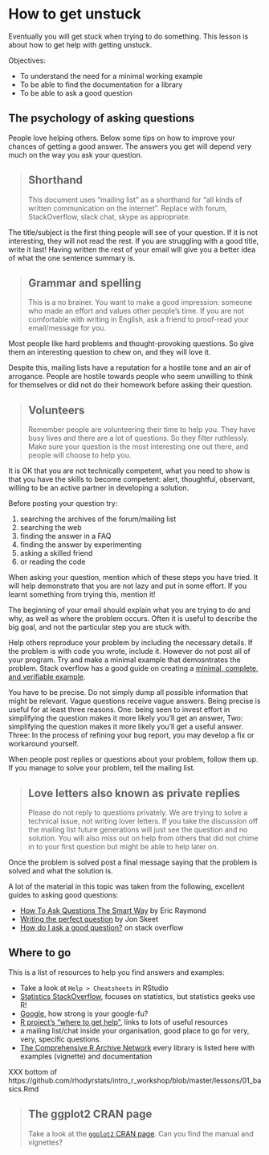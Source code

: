 # How to get unstuck

Eventually you will get stuck when trying to do something.
This lesson is about how to get help with getting unstuck.

Objectives:

* To understand the need for a minimal working example
* To be able to find the documentation for a library
* To be able to ask a good question


## The psychology of asking questions

People love helping others. Below some tips on how to improve
your chances of getting a good answer. The answers you get
will depend very much on the way you ask your question.

> ## Shorthand
>
> This document uses "mailing list" as a shorthand for "all kinds
> of written communication on the internet". Replace with forum,
> StackOverflow, slack chat, skype as appropriate.

The title/subject is the first thing people will see of your
question. If it is not interesting, they will not read the rest.
If you are struggling with a good title, write it last! Having
written the rest of your email will give you a better idea of what
the one sentence summary is.

> ## Grammar and spelling
>
> This is a no brainer. You want to make a good impression:
> someone who made an effort and values other people's time.
> If you are not comfortable with writing in English, ask a friend
> to proof-read your email/message for you.

Most people like hard problems and thought-provoking questions. So
give them an interesting question to chew on, and they will love it.

Despite this, mailing lists have a reputation for a hostile tone and
an air of arrogance. People are hostile towards people who seem unwilling
to think for themselves or did not do their homework before asking their
question.

> ## Volunteers
>
> Remember people are volunteering their time to help you. They have busy
> lives and there are a lot of questions. So they filter ruthlessly. Make
> sure your question is the most interesting one out there, and people
> will choose to help you.

It is OK that you are not technically competent, what you need to show is
that you have the skills to become competent: alert, thoughtful, observant,
willing to be an active partner in developing a solution.

Before posting your question try:

1. searching the archives of the forum/mailing list
2. searching the web
3. finding the answer in a FAQ
4. finding the answer by experimenting
5. asking a skilled friend
6. or reading the code

When asking your question, mention which of these steps you have tried. It
will help demonstrate that you are not lazy and put in some effort. If you
learnt something from trying this, mention it!

The beginning of your email should explain what you are trying to do and
why, as well as where the problem occurs. Often it is useful to describe
the big goal, and not the particular step you are stuck with.

Help others reproduce your problem by including the necessary details. If
the problem is with code you wrote, include it. However do not post all of your
program. Try and make a minimal example that demosntrates the problem. Stack
overflow has a good guide on creating a [minimal, complete, and verifiable
example](http://stackoverflow.com/help/mcve).

You have to be precise. Do not simply dump all possible information that
might be relevant. Vague questions receive vague answers. Being precise is
useful for at least three reasons. One: being seen to invest effort in simplifying
the question makes it more likely you'll get an answer, Two: simplifying
the question makes it more likely you'll get a useful answer. Three: In
the process of refining your bug report, you may develop a fix or workaround yourself.

When people post replies or questions about your problem, follow them up. If
you manage to solve your problem, tell the mailing list.

> ## Love letters also known as private replies {.callout}
>
> Please do not reply to questions privately. We are trying to solve a technical
> issue, not writing lover letters. If you take the discussion
> off the mailing list future generations will just see the question and no
> solution. You will also miss out on help from others that did not chime
> in to your first question but might be able to help later on.

Once the problem is solved post a final message saying that the problem is
solved and what the solution is.

A lot of the material in this topic was taken from the following, excellent
guides to asking good questions:

 * [How To Ask Questions The Smart Way](http://www.catb.org/esr/faqs/smart-questions.html) by
   Eric Raymond
 * [Writing the perfect question](http://codeblog.jonskeet.uk/2010/08/29/writing-the-perfect-question/)
   by Jon Skeet
 * [How do I ask a good question?](http://stackoverflow.com/help/how-to-ask) on stack overflow

## Where to go

This is a list of resources to help you find answers and examples:

* Take a look at `Help > Cheatsheets` in RStudio
* [Statistics StackOverflow](http://stats.stackexchange.com/), focuses on
  statistics, but statistics geeks use R!
* [Google](http://google.com), how strong is your google-fu?
* [R project's "where to get help"](https://www.r-project.org/help.html), links
  to lots of useful resources
* a mailing list/chat inside your organisation, good place to go for very, very,
  specific questions.
* [The Comprehensive R Archive Network](https://cran.r-project.org/) every
  library is listed here with examples (vignette) and documentation

XXX bottom of https://github.com/rhodyrstats/intro_r_workshop/blob/master/lessons/01_basics.Rmd

> ## The ggplot2 CRAN page
>
> Take a look at the [`ggplot2` CRAN page](https://cran.r-project.org/web/packages/ggplot2/index.html). Can you
> find the manual and vignettes?
